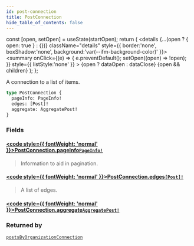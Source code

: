 ```yaml
---
id: post-connection
title: PostConnection
hide_table_of_contents: false
---
```







  const [open, setOpen] = useState(startOpen);
  return (
    <details {...(open ? { open: true } : {})} className="details" style={{ border:'none', boxShadow:'none', background:'var(--ifm-background-color)' }}>
      <summary
        onClick={(e) => {
          e.preventDefault();
          setOpen((open) => !open);
        }}
        style={{ listStyle:'none' }}
      >
      {open ? dataOpen : dataClose}
      </summary>
      {open && children}
    </details>
  );
};




A connection to a list of items.


```graphql
type PostConnection {
  pageInfo: PageInfo!
  edges: [Post]!
  aggregate: AggregatePost!
}
```


### Fields

#### [<code style={{ fontWeight: 'normal' }}>PostConnection.<b>pageInfo</b></code>](#)<Bullet />[`PageInfo!`](/schema/objects/page-info) <Badge class="secondary" text="non-null"/> <Badge class="secondary" text="object"/>
> Information to aid in pagination.
> 

#### [<code style={{ fontWeight: 'normal' }}>PostConnection.<b>edges</b></code>](#)<Bullet />[`[Post]!`](/schema/objects/post) <Badge class="secondary" text="non-null"/> <Badge class="secondary" text="object"/>
> A list of edges.
> 

#### [<code style={{ fontWeight: 'normal' }}>PostConnection.<b>aggregate</b></code>](#)<Bullet />[`AggregatePost!`](/schema/objects/aggregate-post) <Badge class="secondary" text="non-null"/> <Badge class="secondary" text="object"/>
> 
> 



### Returned by

[`postsByOrganizationConnection`](/schema/queries/posts-by-organization-connection)  <Badge class="secondary" text="query"/>

